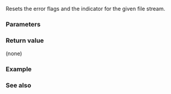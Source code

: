 {{cpp/title|clearerr}}
{{cpp/io/c/navbar}}
{{ddcl|header=cstdio|
void clearerr( std::FILE* stream );
}}

Resets the error flags and the [[cpp/io/c#Macro constants|{{tt|EOF}}]] indicator for the given file stream.

===Parameters===
{{par begin}}
{{par|stream|the file to reset the error flags for}}
{{par end}}

===Return value===
(none)

===Example===
{{example|code=
#include &lt;cassert&gt;
#include &lt;cstdio&gt;
 
int main()
{
    std::FILE* tmpf = std::tmpfile();
    std::fputs("cppreference.com\n", tmpf);
    std::rewind(tmpf);
 
    for (int ch; (ch = std::fgetc(tmpf)) != EOF; std::putchar(ch)) { }
 
    assert(std::feof(tmpf)); // the loop is expected to terminate by EOF
    std::puts("End of file reached");
 
    std::clearerr(tmpf); // clear EOF
 
    std::puts(std::feof(tmpf) ? "EOF indicator set"
                              : "EOF indicator cleared");
}
|output=
cppreference.com
End of file reached
EOF indicator cleared
}}

===See also===
{{dsc begin}}
{{dsc inc|cpp/io/c/dsc feof}}
{{dsc inc|cpp/io/c/dsc perror}}
{{dsc inc|cpp/io/c/dsc ferror}}
{{dsc see c|c/io/clearerr}}
{{dsc end}}

{{langlinks|cs|de|es|fr|it|ja|pt|ru|zh}}